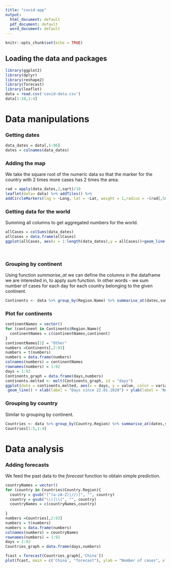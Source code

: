 ---
title: "covid-app"
output:
  html_document: default
  pdf_document: default
  word_document: default
---

```{r setup, include=FALSE}
knitr::opts_chunk$set(echo = TRUE)
```

## Loading the data and packages

```{r data, message=FALSE,error=FALSE}
library(ggplot2)
library(dplyr)
library(reshape2)
library(forecast)
library(leaflet)
data = read.csv('covid-data.csv')
data[1:10,1:4]
```

# Data manipulations

### Getting dates

```{r world}
data_dates = data[,5:96]
dates = colnames(data_dates)
```
### Adding the map

We take the square root of the numeric data so that the marker for the country with 2 times more cases has 2 times the area.

```{r, message = FALSE, warning=FALSE}
rad = apply(data_dates,2,sqrt)/10
leaflet(data= data) %>% addTiles() %>%
addCircleMarkers(lng = ~Long, lat = ~Lat, weight = 1,radius = ~(rad[,50]), popup= paste("Region:",data$Country.Region,"<br>","Infected", data_dates[,50]))
```

### Getting data for the world
Summing all columns to get aggregated numbers for the world.
```{r}
allCases = colSums(data_dates)
allCases = data.frame(allCases)
ggplot(allCases, aes(x = 1:length(data_dates),y = allCases))+geom_line()+ labs(title = "All cases since 22.01.2020") +  xlab(label = "Days since outbreak") + ylab(label = 'Number of cases')
        
      
```

### Grouping by continent
Using function *summarise_at* we can define the columns in the dataframe we are interested in, to apply *sum* function. In other words - we sum number of cases for each day for each country belonging to the given continent.

```{r}
Continents <- data %>% group_by(Region.Name) %>% summarise_at(dates,sum)
```
### Plot for continents
```{r,echo = FALSE}
continentNames = vector()
for (continent in Continents$Region.Name){
  continentNames = c(continentNames,continent)
}
continentNames[1] = "Other"
numbers =Continents[,2:93]
numbers = t(numbers)
numbers = data.frame(numbers)
colnames(numbers) = continentNames
rownames(numbers) = 1:92
days = 1:92
Continents_graph = data.frame(days,numbers)
continents.melted <- melt(Continents_graph, id = "days")
ggplot(data = continents.melted, aes(x = days, y = value, color = variable)) +
 geom_line() + xlab(label = "Days since 22.01.2020") + ylab(label = 'Number of cases')

```

### Grouping by country
Similar to grouping by continent. 
```{r}
Countries <- data %>% group_by(Country.Region) %>% summarise_at(dates,sum)
Countries[1:5,1:4]
```
# Data analysis
### Adding forecasts
We feed the past data to the *forecast* function to obtain simple prediction.
```{r, echo = FALSE}
countryNames = vector()
for (country in Countries$Country.Region){
  country = gsub("[^(a-zA-Z)|//)]", "", country)
  country = gsub("\\)|\\(", "", country)
  countryNames = c(countryNames,country)
  
}
numbers =Countries[,2:93]
numbers = t(numbers)
numbers = data.frame(numbers)
colnames(numbers) = countryNames
rownames(numbers) = 1:92
days = 1:92
Countries_graph = data.frame(days,numbers)
```



```{r}
fcast = forecast(Countries_graph[,'China'])
plot(fcast, main = c('China', "forecast"), ylab = "Number of cases", xlab= 'Days since outbrake 22.01.2020')
```


